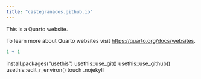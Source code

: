 ```yaml
---
title: "castegranados.github.io"
---
```


This is a Quarto website.

To learn more about Quarto websites visit <https://quarto.org/docs/websites>.

```r
1 + 1
```

install.packages("usethis")
usethis::use_git()
usethis::use_github()
usethis::edit_r_environ()
touch .nojekyll 


